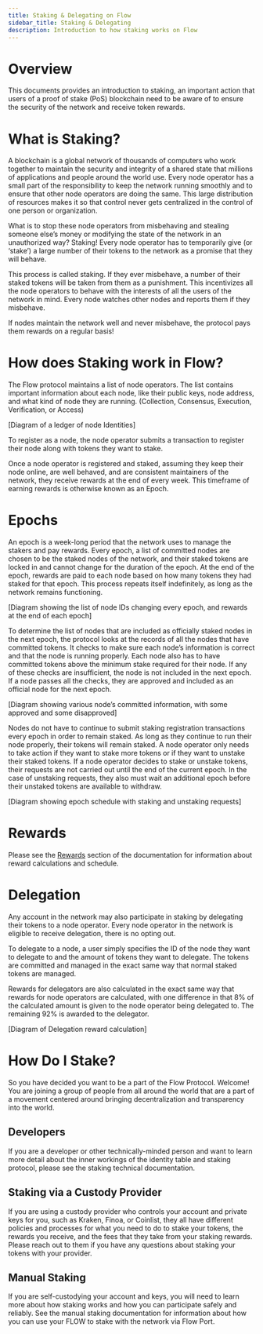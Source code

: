 ```yaml
---
title: Staking & Delegating on Flow
sidebar_title: Staking & Delegating
description: Introduction to how staking works on Flow
---
```


# Overview

This documents provides an introduction to staking, an important action that
users of a proof of stake (PoS) blockchain need to be aware of to ensure the security
of the network and receive token rewards.

# What is Staking?

A blockchain is a global network of thousands of computers who work together
to maintain the security and integrity of a shared state that millions of applications and people around the world use. 
Every node operator has a small part of the responsibility to keep the network running smoothly 
and to ensure that other node operators are doing the same. 
This large distribution of resources makes it so that control never gets centralized in the control of one person or organization.

What is to stop these node operators from misbehaving and stealing someone else’s money 
or modifying the state of the network in an unauthorized way? Staking! 
Every node operator has to temporarily give (or ‘stake’) 
a large number of their tokens to the network as a promise that they will behave. 



This process is called staking. 
If they ever misbehave, a number of their staked tokens will be taken from them as a punishment. 
This incentivizes all the node operators to behave with the interests of all the users of the network in mind. 
Every node watches other nodes and reports them if they misbehave. 



If nodes maintain the network well and never misbehave, the protocol pays them rewards on a regular basis!


# How does Staking work in Flow?

The Flow protocol maintains a list of node operators. 
The list contains important information about each node, like their public keys, node address, and what kind of node they are running. 
(Collection, Consensus, Execution, Verification, or Access)

[Diagram of a ledger of node Identities]

To register as a node, the node operator submits a transaction to register their node along with tokens they want to stake.

Once a node operator is registered and staked, assuming they keep their node online, are well behaved, 
and are consistent maintainers of the network, they receive rewards at the end of every week. 
This timeframe of earning rewards is otherwise known as an Epoch.


# Epochs

An epoch is a week-long period that the network uses to manage the stakers and pay rewards.
Every epoch, a list of committed nodes are chosen to be the staked nodes of the network, 
and their staked tokens are locked in and cannot change for the duration of the epoch. 
At the end of the epoch, rewards are paid to each node based on how many tokens they had staked for that epoch. 
This process repeats itself indefinitely, as long as the network remains functioning.

[Diagram showing the list of node IDs changing every epoch, and rewards at the end of each epoch]

To determine the list of nodes that are included as officially staked nodes in the next epoch, 
the protocol looks at the records of all the nodes that have committed tokens. 
It checks to make sure each node’s information is correct and that the node is running properly. 
Each node also has to have committed tokens above the minimum stake required for their node. 
If any of these checks are insufficient, the node is not included in the next epoch. 
If a node passes all the checks, they are approved and included as an official node for the next epoch.

[Diagram showing various node’s committed information, with some approved and some disapproved]

Nodes do not have to continue to submit staking registration transactions every epoch in order to remain staked. 
As long as they continue to run their node properly, their tokens will remain staked. 
A node operator only needs to take action if they want to stake more tokens or if they want to unstake their staked tokens. 
If a node operator decides to stake or unstake tokens, 
their requests are not carried out until the end of the current epoch.
In the case of unstaking requests, they also must wait an additional epoch before their unstaked tokens are available to withdraw.

[Diagram showing epoch schedule with staking and unstaking requests]

# Rewards

Please see the [Rewards](../rewards) section of the documentation for information about reward calculations and schedule.

# Delegation
Any account in the network may also participate in staking by delegating their tokens to a node operator. 
Every node operator in the network is eligible to receive delegation, there is no opting out. 

To delegate to a node, a user simply specifies the ID of the node they want to delegate to 
and the amount of tokens they want to delegate. 
The tokens are committed and managed in the exact same way that normal staked tokens are managed. 

Rewards for delegators are also calculated in the exact same way that rewards for node operators are calculated, 
with one difference in that 8% of the calculated amount is given to the node operator being delegated to. 
The remaining 92% is awarded to the delegator.

[Diagram of Delegation reward calculation]

# How Do I Stake?

So you have decided you want to be a part of the Flow Protocol. Welcome! 
You are joining a group of people from all around the world that are a part of a movement centered 
around bringing decentralization and transparency into the world. 

## Developers

If you are a developer or other technically-minded person and want to learn more detail
about the inner workings of the identity table and staking protocol, please see the staking technical documentation.

## Staking via a Custody Provider

If you are using a custody provider who controls your account and private keys for you, 
such as Kraken, Finoa, or Coinlist, they all have different policies and processes 
for what you need to do to stake your tokens, the rewards you receive, 
and the fees that they take from your staking rewards. 
Please reach out to them if you have any questions about staking your tokens with your provider.

## Manual Staking

If you are self-custodying your account and keys, you will need to learn more about how staking works
and how you can participate safely and reliably. 
See the manual staking documentation for information about how you can use your FLOW 
to stake with the network via Flow Port.
